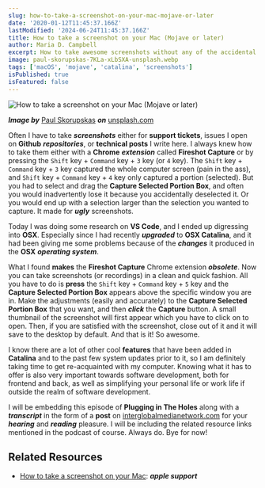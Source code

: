 ```yaml
---
slug: how-to-take-a-screenshot-on-your-mac-mojave-or-later
date: '2020-01-12T11:45:37.166Z'
lastModified: '2024-06-24T11:45:37.166Z'
title: How to take a screenshot on your Mac (Mojave or later)
author: Maria D. Campbell
excerpt: How to take awesome screenshots without any of the accidental deselect or inaccuracies hastle in older versions of the OSX operating system.
image: paul-skorupskas-7KLa-xLbSXA-unsplash.webp
tags: ['macOS', 'mojave', 'catalina', 'screenshots']
isPublished: true
isFeatured: false
---
```


![How to take a screenshot on your Mac (Mojave or later)](paul-skorupskas-7KLa-xLbSXA-unsplash.webp)

***Image by*** [Paul Skorupskas](https://unsplash.com/@pawelskor) ***on*** [unsplash.com](https://unsplash.com/photos/7KLa-xLbSXA)

Often I have to take **_screenshots_** either for **support tickets**, issues I open on **Github** **_repositories_**, or **technical posts** I write here. I always knew how to take them either with a **Chrome** **_extension_** called **Fireshot Capture** or by pressing the `Shift` key + `Command` key + `3` key (or `4` key). The `Shift` key + `Command` key + `3` key captured the whole computer screen (pain in the ass), and `Shift` key + `Command` key + `4` key only captured a portion (selected). But you had to select and drag the **Capture Selected Portion Box**, and often you would inadvertently lose it because you accidentally deselected it. Or you would end up with a selection larger than the selection you wanted to capture. It made for **_ugly_** screenshots.

Today I was doing some research on **VS Code**, and I ended up digressing into **OSX**. Especially since I had recently **_upgraded_** to **OSX Catalina**, and it had been giving me some problems because of the **_changes_** it produced in the **OSX** **_operating system_**.

What I found **makes** the **Fireshot Capture** Chrome extension **_obsolete_**. Now you can take screenshots (or recordings) in a clean and quick fashion. All you have to do is **press** the `Shift` key + `Command` key + `5` key and the **Capture Selected Portion Box** appears above the specific window you are in. Make the adjustments (easily and accurately) to the **Capture Selected Portion Box** that you want, and then **_click_** the **Capture** button. A small thumbnail of the screenshot will first appear which you have to click on to open. Then, if you are satisfied with the screenshot, close out of it and it will save to the desktop by default. And that is it! So awesome.

I know there are a lot of other cool **features** that have been added in
**Catalina** and to the past few system updates prior to it, so I am definitely taking time to get re-acquainted with my computer. Knowing what it has to offer is also very important towards software development, both for frontend and back, as well as simplifying your personal life or work life if outside the realm of software development.

I will be embedding this episode of **Plugging in The Holes** along with a
**_transcript_** in the form of a **post** on [interglobalmedianetwork.com](https://www.interglobalmedianetwork.com/) for your **_hearing_** and **_reading_** pleasure. I will be including the related resource links mentioned in the podcast of course. Always do. Bye for now!

## Related Resources

-   [How to take a screenshot on your Mac](https://support.apple.com/en-us/HT201361): ***apple support***